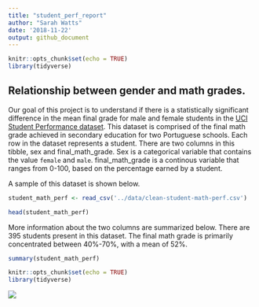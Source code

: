 ```yaml
---
title: "student_perf_report"
author: "Sarah Watts"
date: '2018-11-22'
output: github_document
---
```


```r
knitr::opts_chunk$set(echo = TRUE)
library(tidyverse)
```

## Relationship between gender and math grades.

Our goal of this project is to understand if there is a statistically significant difference in the mean final grade for male and female students in the [UCI Student Performance dataset](https://archive.ics.uci.edu/ml/datasets/Student+Performance). This dataset is comprised of the final math grade achieved in secondary education for two Portuguese schools. Each row in the dataset represents a student. There are two columns in this tibble, sex and final_math_grade. Sex is a categorical variable that contains the value `female` and `male`. final_math_grade is a continous variable that ranges from 0-100, based on the percentage earned by a student.

A sample of this dataset is shown below.

```r
student_math_perf <- read_csv('../data/clean-student-math-perf.csv')
```

```r
head(student_math_perf)
```

More information about the two columns are summarized below. There are 395 students present in this dataset. The final math grade is primarily concentrated between 40%-70%, with a mean of 52%. 

```r
summary(student_math_perf)
```

```r
knitr::opts_chunk$set(echo = TRUE)
library(tidyverse)
```

![](../results/violin-student-math-perf.png)
